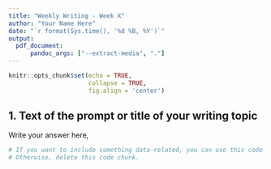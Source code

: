 ```yaml
---
title: "Weekly Writing - Week X"
author: "Your Name Here"
date: "`r format(Sys.time(), '%d %B, %Y')`"
output: 
  pdf_document:
      pandoc_args: ["--extract-media", "."]
---
```


```r
knitr::opts_chunk$set(echo = TRUE,
                      collapse = TRUE,
                      fig.align = 'center')
```

## 1. Text of the prompt or title of your writing topic

Write your answer here, 

```r
# If you want to include something data-related, you can use this code chunk.
# Otherwise, delete this code chunk.
```


